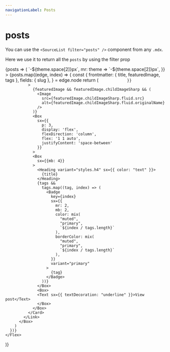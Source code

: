 ```yaml
---
navigationLabel: Posts
---
```



# posts

You can use the `<SourceList filter="posts" />` component from any `.mdx`. 

Here we use it to return all the `posts` by using the filter prop

<SourceList filter="posts">
  {posts => (
    <Flex
      sx={{
        flexWrap: "wrap",
        ml: theme => `-${theme.space[2]}px`,
        mr: theme => `-${theme.space[2]}px`,
      }}
    >
      {posts.map((edge, index) => {
        const {
          frontmatter: { title, featuredImage, tags },
          fields: { slug },
        } = edge.node
        return (
          <Box
            key={index}
            sx={{ mb: 3, width: ["100%", "100%", "50%", "33.333%"] }}
          >
            <Link href={slug} sx={{ textDecoration: "none", display: 'flex', height: '100%', ml: 2, mr: 2, }}>
              <Card
                sx={{
                  display: 'flex',
                  flexDirection: 'column',
  
                }}
              >
                {featuredImage && featuredImage.childImageSharp && (
                  <Image
                    src={featuredImage.childImageSharp.fluid.src}
                    alt={featuredImage.childImageSharp.fluid.originalName}
                  />
                )}
                <Box
                  sx={{
                    p: 3,
                    display: 'flex',
                    flexDirection: 'column',
                    flex: '1 1 auto',
                    justifyContent: 'space-between'
                  }}
                >
                <Box
                  sx={{mb: 4}}
                >
                  <Heading variant="styles.h4" sx={{ color: "text" }}>
                    {title}
                  </Heading>
                  {tags &&
                    tags.map((tag, index) => (
                      <Badge
                        key={index}
                        sx={{
                          mr: 2,
                          mb: 2,
                          color: mix(
                            "muted",
                            "primary",
                            `${index / tags.length}`
                          ),
                          borderColor: mix(
                            "muted",
                            "primary",
                            `${index / tags.length}`
                          ),
                        }}
                        variant="primary"
                      >
                        {tag}
                      </Badge>
                    ))}
                  </Box>
                  <Box>
                  <Text sx={{ textDecoration: "underline" }}>View post</Text>
                  </Box>
                </Box>
              </Card>
            </Link>
          </Box>
        )
      })}
    </Flex>
  )}
</SourceList>